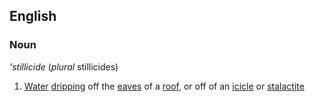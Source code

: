 ==English==
===Noun===
'''stillicide'' (''plural'' stillicides)
#[[Water]] [[drip]]ping off the [[eaves]] of a [[roof]], or off of an [[icicle]] or [[stalactite]]